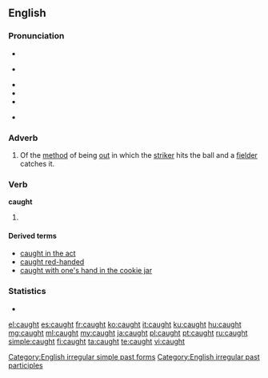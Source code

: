 ==English==

===Pronunciation===
* {{IPA|/kɔːt/}}
* {{a|cot-caught merged}} {{IPAchar|/kɑːt/}}
*{{audio|en-us-caught.ogg|Audio (US)}}
*{{audio|en-us-inlandnorth-caught.ogg|Audio (US-Inland North)}}
*{{audio|en-au-caught.ogg|Audio (Australia)}}
*{{audio|en-uk-caught.ogg|Audio (UK)}}
*:{{rhymes|ɔːt}}

===Adverb===
{{en-adv|-}}

# {{cricket}} Of the [[method]] of being [[out]] in which the [[striker]] hits the ball and a [[fielder]] catches it.

===Verb===
'''caught'''

# {{past of|[[catch]]}}

====Derived terms====
*[[caught in the act]]
*[[caught red-handed]]
*[[caught with one's hand in the cookie jar]]

===Statistics===
* {{rank|struck|man's|write|651|caught|below|window|instead}}

[[Category:English irregular simple past forms]]
[[Category:English irregular past participles]]

[[el:caught]]
[[es:caught]]
[[fr:caught]]
[[ko:caught]]
[[it:caught]]
[[ku:caught]]
[[hu:caught]]
[[mg:caught]]
[[ml:caught]]
[[my:caught]]
[[ja:caught]]
[[pl:caught]]
[[pt:caught]]
[[ru:caught]]
[[simple:caught]]
[[fi:caught]]
[[ta:caught]]
[[te:caught]]
[[vi:caught]]